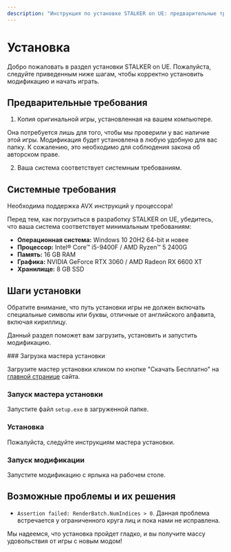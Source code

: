 ```yaml
---
description: "Инструкция по установке STALKER on UE: предварительные требования, системные требования, пошаговая установка и решение возможных проблем."
---
```



# Установка

Добро пожаловать в раздел установки STALKER on UE. Пожалуйста, следуйте приведенным ниже шагам, чтобы корректно установить модификацию и начать играть.

## Предварительные требования

1.  Копия оригинальной игры, установленная на вашем компьютере.

<Callout type="info">
  Она потребуется лишь для того, чтобы мы проверили у вас наличие этой игры. Модификация будет установлена в любую удобную для вас папку.
  К сожалению, это необходимо для соблюдения закона об авторском праве.
</Callout>

2. Ваша система соответствует системным требованиям.

## Системные требования

<Callout type="warning">
  Необходима поддержка AVX инструкций у процессора!
</Callout>

Перед тем, как погрузиться в разработку STALKER on UE, убедитесь, что ваша система соответствует минимальным требованиям:

- **Операционная система:** Windows 10 20H2 64-bit и новее
- **Процессор:** Intel® Core™ i5-9400F / AMD Ryzen™ 5 2400G
- **Память:** 16 GB RAM
- **Графика:** NVIDIA GeForce RTX 3060 / AMD Radeon RX 6600 XT
- **Хранилище:** 8 GB SSD

## Шаги установки

<Callout type="warning">
  Обратите внимание, что путь установки игры не должен включать специальные символы или буквы, отличные от английского алфавита, включая кириллицу.
</Callout>

Данный раздел поможет вам загрузить, установить и запустить модификацию.

<Steps>
### Загрузка мастера установки

Загрузите мастер установки кликом по кнопке "Скачать Бесплатно" на [главной странице](https://s2ue.org/) сайта.

### Запуск мастера установки

Запустите файл `setup.exe` в загруженной папке.

### Установка

Пожалуйста, следуйте инструкциям мастера установки.

### Запуск модификации

Запустите модификацию с ярлыка на рабочем столе.

</Steps>

## Возможные проблемы и их решения

- `Assertion failed: RenderBatch.NumIndices > 0`. Данная проблема встречается у ограниченного круга лиц и пока нами не исправлена.

Мы надеемся, что установка пройдет гладко, и вы получите массу удовольствия от игры с новым модом!
